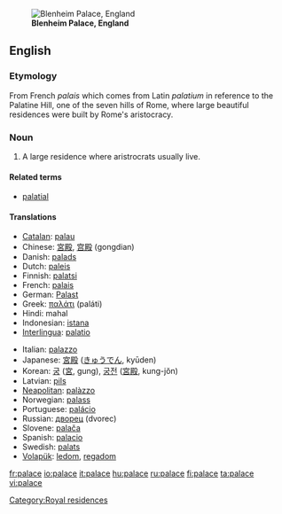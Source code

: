[[Image:Blenheim Palace panorama.jpg|thumb|right|'''Blenheim Palace, England''']]
==English==

===Etymology===
From French ''palais'' which comes from Latin ''palatium'' in reference to the Palatine Hill, one of the seven hills of Rome, where large beautiful residences were built by Rome's aristocracy. 

===Noun===
{{en-noun}}

# A large residence where aristrocrats usually live.

====Related terms====
*[[palatial]]

====Translations====
{{top}}
*[[Catalan]]: [[palau]] {{m}}
*Chinese: [[宮殿]], [[宫殿]] (gongdian)
*Danish: [[palads]] {{n}}
*Dutch: [[paleis]]
*Finnish: [[palatsi]]
*French: [[palais]] {{m}}
*German: [[Palast]] {{m}}
*Greek: [[παλάτι]] (paláti)
*Hindi: mahal
*Indonesian: [[istana]]
*[[Interlingua]]: [[palatio]]
{{mid}}
*Italian: [[palazzo]] {{m}}
*Japanese: [[宮殿]] ([[きゅうでん]], kyūden)
*Korean: [[궁]] ([[宮]], gung), [[궁전]] ([[宮殿]], kung-jŏn)
*Latvian: [[pils]] {{f}}
*[[Neapolitan]]: [[palàzzo]]
*Norwegian: [[palass]] {{n}}
*Portuguese: [[palácio]] {{m}}
*Russian: [[дворец]] (dvorec) {{m}}
*Slovene: [[palača]] {{f}}
*Spanish: [[palacio]] {{m}}
*Swedish: [[palats]] {{n}}
*[[Volapük]]: [[ledom]], [[regadom]]
{{bottom}}

[[Category:Royal residences]]

[[fr:palace]]
[[io:palace]]
[[it:palace]]
[[hu:palace]]
[[ru:palace]]
[[fi:palace]]
[[ta:palace]]
[[vi:palace]]
